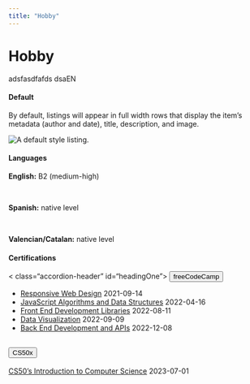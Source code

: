 ```yaml
---
title: "Hobby"
---
```

# Hobby 

adsfasdfafds dsaEN


::: panel-tabset
#### Default

By default, listings will appear in full width rows that display the item's metadata (author and date), title, description, and image.

![](images/listing-default.png){.border alt="A default style listing." fig-alt="The default layout for listings page. The top is a header (Listing Example). Below on the left there is a sortable dropdown for the order in which the items are displayed. On the right, across, is a search input box. The items are listed full-width rows that display the item’s metadata (author and date), title, description, and image."}

<!-- Niveles de lenguaje con animación -->
#### Languages
<strong>English:</strong> B2 (medium-high)

<div class="progress" role="progressbar" aria-label="Succes" aria-valuenow="60" aria-valuemin="0" aria-valuemax="100">
  <div class="progress-bar bg-success barra-transicion transición-barra" style="max-width: 60%"></div>
</div>

<br>


<strong>Spanish:</strong> native level
<div class="progress" role="progressbar" aria-label="Danger" aria-valuenow="100" aria-valuemin="0" aria-valuemax="100">
  <div class="progress-bar bg-danger transición-barra" style="max-width: 100%"></div>
</div>

<br>

<strong>Valencian/Catalan:</strong> native level
<div class="progress" role="progressbar" aria-label="Warning" aria-valuenow="100" aria-valuemin="0" aria-valuemax="100">
  <div class="progress-bar bg-warning transición-barra" style="max-width: 100%"></div>
</div>

#### Certifications

<div class="accordion" id="accordionExample">
<div class="accordion-item">
< class="accordion-header" id="headingOne">
<button class="accordion-button" type="button" data-bs-toggle="collapse" data-bs-target="#collapseOne" aria-expanded="true" aria-controls="collapseOne">
  freeCodeCamp
</button>
</h2>
<div id="collapseOne" class="accordion-collapse collapse" aria-labelledby="headingOne" data-bs-parent="#accordionExample">
<div class="accordion-body">
- [Responsive Web Design](https://freecodecamp.org/espanol/certification/Ribal21/responsive-web-design)    2021-09-14
- [JavaScript Algorithms and Data Structures](https://www.freecodecamp.org/certification/Ribal21/javascript-algorithms-and-data-structures) 2022-04-16
- [Front End Development Libraries](https://www.freecodecamp.org/certification/Ribal21/front-end-development-libraries) 2022-08-11
- [Data Visualization](https://www.freecodecamp.org/certification/Ribal21/data-visualization) 2022-09-09
- [Back End Development and APIs](https://www.freecodecamp.org/certification/Ribal21/back-end-development-and-apis) 2022-12-08
</div>
</div>
</div>
<div class="accordion-item">
<h2 class="accordion-header" id="headingTwo">
<button class="accordion-button collapsed" type="button" data-bs-toggle="collapse" data-bs-target="#collapseTwo" aria-expanded="false" aria-controls="collapseTwo">
  CS50x
</button>
</h2>
<div id="collapseTwo" class="accordion-collapse collapse" aria-labelledby="headingTwo" data-bs-parent="#accordionExample">
<div class="accordion-body">
[CS50's Introduction to Computer Science](https://certificates.cs50.io/ff73d592-ff7e-431a-983a-a0867aa6cc72.pdf?size=letter) 2023-07-01
</div>
</div>
</div> 
</div>


:::

